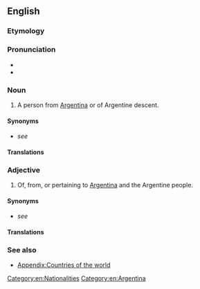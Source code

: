 ==English==

===Etymology===
{{suffix|en|Argentina|alt1=Argentin(a)|ian}}

===Pronunciation===
* {{IPA|en|/ɑɹ.ˌd͡ʒɨn.ˈtɪ.ni.ən/|/ɑɹ.ˌd͡ʒɨn.ˈtiː.ni.ən/}}
* {{rhymes|en|ɪniən|s=5}}

===Noun===
{{en-noun}}

# A person from [[Argentina]] or of Argentine descent.

====Synonyms====
* ''see'' {{l|en|Argentine}}

====Translations====
{{trans-see|Argentine}}

===Adjective===
{{en-adj|-}}

# Of, from, or pertaining to [[Argentina]] and the Argentine people.

====Synonyms====
* ''see'' {{l|en|Argentine}}

====Translations====
{{trans-see|Argentine}}

===See also===
* [[Appendix:Countries of the world]]

[[Category:en:Nationalities]]
[[Category:en:Argentina]]